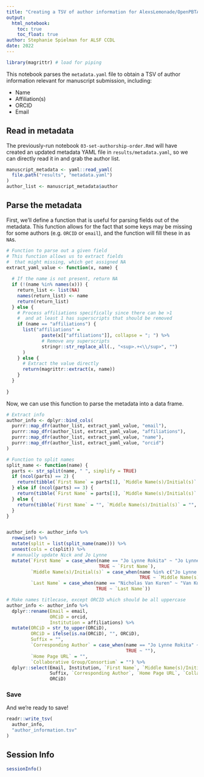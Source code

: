 ```yaml
---
title: "Creating a TSV of author information for AlexsLemonade/OpenPBTA-manuscript"
output: 
  html_notebook:
    toc: true
    toc_float: true
author: Stephanie Spielman for ALSF CCDL
date: 2022
---
```


```r
library(magrittr) # load for piping
```


This notebook parses the `metadata.yaml` file to obtain a TSV of author information relevant for manuscript submission, including:

- Name
- Affiliation(s)
- ORCID
- Email 


## Read in metadata 

The previously-run notebook `03-set-authorship-order.Rmd` will have created an updated metadata YAML file in `results/metadata.yaml`, so we can directly read it in and grab the author list.


```r
manuscript_metadata <- yaml::read_yaml(
  file.path("results", "metadata.yaml")
)
author_list <- manuscript_metadata$author
```

## Parse the metadata

First, we'll define a function that is useful for parsing fields out of the metadata. 
This function allows for the fact that some keys may be missing for some authors (e.g. `ORCID` or `email`), and the function will fill these in as `NA`s.

```r
# Function to parse out a given field
# This function allows us to extract fields
#  that might missing, which get assigned NA
extract_yaml_value <- function(x, name) {
  
  # If the name is not present, return NA
  if (!(name %in% names(x))) {
    return_list <- list(NA)
    names(return_list) <- name
    return(return_list)
  } else {
    # Process affiliations specifically since there can be >1
    #  and at least 1 has superscripts that should be removed
    if (name == "affiliations") {
      list("affiliations" =
             paste(x[["affiliations"]], collapse = "; ") %>%
             # Remove any superscripts
             stringr::str_replace_all(., "<sup>.+<\\/sup>", "")
      )
    } else {
      # Extract the value directly
      return(magrittr::extract(x, name))
    }
  }
  
}
```


Now, we can use this function to parse the metadata into a data frame.


```r

# Extract info
author_info <- dplyr::bind_cols(
  purrr::map_dfr(author_list, extract_yaml_value, "email"),
  purrr::map_dfr(author_list, extract_yaml_value, "affiliations"),
  purrr::map_dfr(author_list, extract_yaml_value, "name"),
  purrr::map_dfr(author_list, extract_yaml_value, "orcid")
)

# Function to split names
split_name <- function(name) {
  parts <- str_split(name, " ", simplify = TRUE)
  if (ncol(parts) == 2) {
    return(tibble(`First Name` = parts[1], `Middle Name(s)/Initial(s)` = "", `Last Name` = parts[2]))
  } else if (ncol(parts) == 3) {
    return(tibble(`First Name` = parts[1], `Middle Name(s)/Initial(s)` = paste0(substr(parts[2], 1, 1), "."), `Last Name` = parts[3]))
  } else {
    return(tibble(`First Name` = "", `Middle Name(s)/Initial(s)` = "", Last = ""))  # In case of unexpected format
  }
}


author_info <- author_info %>%
  rowwise() %>%
  mutate(split = list(split_name(name))) %>%
  unnest(cols = c(split)) %>%
  # manually update Nick and Jo Lynne
  mutate(`First Name` = case_when(name == "Jo Lynne Rokita" ~ "Jo Lynne",
                                  TRUE ~ `First Name`),
         `Middle Name(s)/Initial(s)` = case_when(name %in% c("Jo Lynne Rokita", "Nicholas Van Kuren") ~ "",
                                                 TRUE ~ `Middle Name(s)/Initial(s)`),
         `Last Name` = case_when(name == "Nicholas Van Kuren" ~ "Van Kuren",
                                 TRUE ~ `Last Name`))

# Make names titlecase, except ORCID which should be all uppercase 
author_info <- author_info %>%
  dplyr::rename(Email = email,
                ORCiD = orcid,
                Institution = affiliations) %>%
  mutate(ORCiD = str_to_upper(ORCiD),
         ORCiD = ifelse(is.na(ORCiD), "", ORCiD),
         Suffix = "",
         `Corresponding Author` = case_when(name == "Jo Lynne Rokita" ~ "X",
                                            TRUE ~ ""),
         `Home Page URL` = "",
         `Collaborative Group/Consortium` = "") %>%
  dplyr::select(Email, Institution, `First Name`, `Middle Name(s)/Initial(s)`, `Last Name`,
                Suffix, `Corresponding Author`, `Home Page URL`, `Collaborative Group/Consortium`,
                ORCiD)
```

### Save

And we're ready to save!

```r
readr::write_tsv(
  author_info,
  "author_information.tsv"
)
```

## Session Info

```r
sessionInfo()
```

